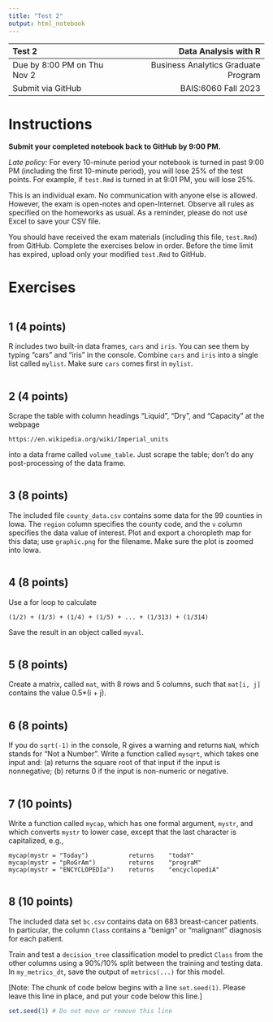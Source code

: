 ---
title: "Test 2"
output: html_notebook
---

| Test 2                         |                Data Analysis with R |
| :---                           |                                ---: |
| Due by 8:00 PM on Thu Nov 2    | Business Analytics Graduate Program |
| Submit via GitHub              |                 BAIS:6060 Fall 2023 |

# Instructions

**Submit your completed notebook back to GitHub by 9:00 PM.**

*Late policy:* For every 10-minute period your notebook is turned in
past 9:00 PM (including the first 10-minute period), you will lose 25%
of the test points. For example, if `test.Rmd` is turned in at 9:01 PM,
you will lose 25%.

This is an individual exam. No communication with anyone else is
allowed. However, the exam is open-notes and open-Internet. Observe all
rules as specified on the homeworks as usual. As a reminder, please do
not use Excel to save your CSV file.

You should have received the exam materials (including this file,
`test.Rmd`) from GitHub. Complete the exercises below in order. Before
the time limit has expired, upload only your modified `test.Rmd` to
GitHub.

# Exercises

```{r}

```

## 1 (4 points)

R includes two built-in data frames, `cars` and `iris`. You can see them
by typing "cars" and "iris" in the console. Combine `cars` and `iris`
into a single list called `mylist`. Make sure `cars` comes first in
`mylist`.

```{r}

```

## 2 (4 points)

Scrape the table with column headings "Liquid", "Dry", and "Capacity" at
the webpage

    https://en.wikipedia.org/wiki/Imperial_units

into a data frame called `volume_table`. Just scrape the table; don't do
any post-processing of the data frame.

```{r}

```

## 3 (8 points)

The included file `county_data.csv` contains some data for the 99
counties in Iowa. The `region` column specifies the county code, and
the `v` column specifies the data value of interest. Plot and export a
choropleth map for this data; use `graphic.png` for the filename. Make
sure the plot is zoomed into Iowa.

```{r}

```

## 4 (8 points)

Use a for loop to calculate

    (1/2) + (1/3) + (1/4) + (1/5) + ... + (1/313) + (1/314)

Save the result in an object called `myval`.

```{r}

```

## 5 (8 points)

Create a matrix, called `mat`, with 8 rows and 5 columns, such that
`mat[i, j]` contains the value 0.5*(i + j).

```{r}

```

## 6 (8 points)

If you do `sqrt(-1)` in the console, R gives a warning and returns
`NaN`, which stands for "Not a Number". Write a function called
`mysqrt`, which takes one input and: (a) returns the square root of
that input if the input is nonnegative; (b) returns 0 if the input is
non-numeric or negative.

```{r}

```

## 7 (10 points)

Write a function called `mycap`, which has one formal argument, `mystr`,
and which converts `mystr` to lower case, except that the last character
is capitalized, e.g.,

    mycap(mystr = "Today")           returns    "todaY"
    mycap(mystr = "pRoGrAm")         returns    "prograM"
    mycap(mystr = "ENCYCLOPEDIa")    returns    "encyclopediA"

```{r}

```

## 8 (10 points)

The included data set `bc.csv` contains data on 683 breast-cancer
patients. In particular, the column `Class` contains a "benign" or
"malignant" diagnosis for each patient.

Train and test a `decision_tree` classification model to predict `Class`
from the other columns using a 90%/10% split between the training and
testing data. In `my_metrics_dt`, save the output of `metrics(...)` for
this model.

[Note: The chunk of code below begins with a line `set.seed(1)`. Please
leave this line in place, and put your code below this line.]

```{r}
set.seed(1) # Do not move or remove this line

```
